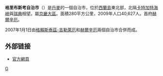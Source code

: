 {{NoteTA|T=zh-hans:格里布斯考自治市; zh-hant:格里布斯考自治市;
|1=zh-hans:格里布斯考; zh-hant:格里布斯考;}}
{{Infobox settlement
<!-- See Template:Infobox settlement for additional fields and descriptions -->
| name                    = 格里布斯考自治市<br/>''Gribskov Kommune''
| native_name             = 
| native_name_lang        = dk
| settlement_type         = 自治市
| image_skyline           = ZealandNorthCoastGilleleje.jpg
| image_alt               = 
| image_caption           = 西蘭島北部海岸
| image_seal              = 
| seal_alt                = 
| image_shield            = Gribskov Kommune shield.jpg
| shield_alt              = 
| image_map               = Map DK Gribskov.PNG
| map_alt                 = 
| map_caption             = 
| pushpin_map             = Denmark
| pushpin_label_position  = 
| pushpin_map_alt         = 
| pushpin_map_caption     = 
| coordinates             = {{coord|56|03|N|12|13|E|display=inline, title|region:DK_type:adm2nd_source:dewiki}}
| coor_pinpoint           = 
| coordinates_footnotes   = 
| subdivision_type        = 國家
| subdivision_name        = [[丹麥|丹麥]]
| subdivision_type1       = 大區
| subdivision_name1       = [[首都大區|首都大區]]
| established_title       = 
| established_date        = 
| seat_type               = 
| seat                    = 
| government_footnotes    = 
| leader_party            = [[Nytgribskov|Nytgribskov]]
| leader_title            = 市長
| leader_name             = Anders Gerner Frost
| unit_pref               = Metric<!-- or US or UK -->
| area_footnotes          = 
| area_total_km2          = 270
| area_land_km2           = 
| area_water_km2          = 
| area_water_percent      = 
| area_note               = 
| elevation_footnotes     = 
| elevation_m             = 
| population_footnotes    = 
| population_total        = 40,850
| population_as_of        = 1 April 2014
| population_density_km2  = auto
| population_note         = 
| timezone1               = [[Central_European_Time|CET]]
| utc_offset1             = +1
| timezone1_DST           = [[Central_European_Summer_Time|CEST]]
| utc_offset1_DST         = +2
| blank_name_sec1         = 
| blank_info_sec1         = 
| blank1_name_sec1        = [[Kommunkod|Municipal code]]
| blank1_info_sec1        = 219
| postal_code_type        = 
| postal_code             = 
| area_code_type          = 
| area_code               = 
| iso_code                = 
| website                 = [https://web.archive.org/web/20121201111526/http://gribskov.dk/Gribskov/web.nsf/0/56044F133B8BA994C12572610031A508 www.gribskov.dk]<!-- {{URL|example.com}} -->
| footnotes               = 
}}
'''格里布斯考自治市'''（{{lang-da|Gribskov Kommune}}）是[[丹麥|丹麥]]的一個自治市，位於[[西蘭島|西蘭島]]東北部，北隔[[卡特加特海峡|卡特加特海峽]]與[[瑞典|瑞典]]相望。屬[[首都大区|京畿大區]]。面積280平方公里，2009年人口40,627人。首府[[赫爾辛厄|赫爾辛厄]]。

2007年1月1日由[[格賴斯泰茲-吉勒萊厄自治市|格賴斯泰茲-吉勒萊厄]]和[[赫爾辛厄自治市|赫爾辛厄]]兩個自治市合併而成。

==外部链接==
* [http://www.gribskov.dk/ 官方網頁] {{Wayback|url=http://www.gribskov.dk/ |date=20060101080856 }}
{{丹麥自治市}}
[[Category:丹麥市鎮|G]]